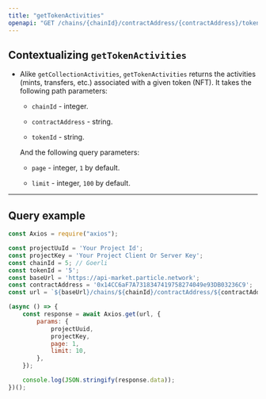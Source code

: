 ```yaml
---
title: "getTokenActivities"
openapi: "GET /chains/{chainId}/contractAddress/{contractAddress}/tokens/{tokenId}/activity"
---
```


## Contextualizing `getTokenActivities`

- Alike `getCollectionActivities`, `getTokenActivities` returns the activities (mints, transfers, etc.) associated with a given token (NFT). It takes the following path parameters:

  - `chainId` - integer.

  - `contractAddress` - string.

  - `tokenId` - string.

  And the following query parameters:

  - `page` - integer, `1` by default.

  - `limit` - integer, `100` by default.

***

## Query example

```javascript JavaScript
const Axios = require("axios");

const projectUuId = 'Your Project Id';
const projectKey = 'Your Project Client Or Server Key';
const chainId = 5; // Goerli
const tokenId = '5';
const baseUrl = 'https://api-market.particle.network';
const contractAddress = '0x14CC6aF7A7318347419758274049e93DB03236C9';
const url = `${baseUrl}/chains/${chainId}/contractAddress/${contractAddress}/tokens/${tokenId}/activity`;

(async () => {
    const response = await Axios.get(url, {
        params: {
            projectUuid,
            projectKey,
            page: 1,
            limit: 10,
        },
    });

    console.log(JSON.stringify(response.data));
})();
```